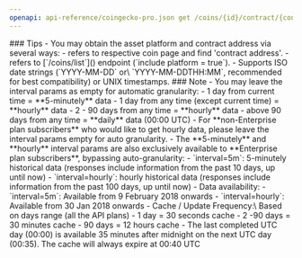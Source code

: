 ```yaml
---
openapi: api-reference/coingecko-pro.json get /coins/{id}/contract/{contract_address}/market_chart/range
---
```


<Tip>
### Tips
- You may obtain the asset platform and contract address via several ways:
  - refers to respective coin page and find 'contract address'.
  - refers to [`/coins/list`](<https://docs.coingecko.com/reference/coins-list>) endpoint (`include platform = true`).
- Supports ISO date strings (`YYYY-MM-DD` or\
  `YYYY-MM-DDTHH:MM`, recommended for best compatibility) or UNIX timestamps.
</Tip>

<Note>
### Note
- You may leave the interval params as empty for automatic granularity:
  - 1 day from current time = **5-minutely** data
  - 1 day from any time (except current time) = **hourly** data
  - 2 - 90 days from any time = **hourly** data
  - above 90 days from any time = **daily** data (00:00 UTC)
- For **non-Enterprise plan subscribers** who would like to get hourly data, please leave the interval params empty for auto granularity.
- The **5-minutely** and **hourly** interval params are also exclusively available to **Enterprise plan subscribers**, bypassing auto-granularity:
  - `interval=5m`: 5-minutely historical data (responses include information from the past 10 days, up until now)
  - `interval=hourly`: hourly historical data (responses include information from the past 100 days, up until now)
- Data availability:
  - `interval=5m`: Available from 9 February 2018 onwards
  - `interval=hourly`: Available from 30 Jan 2018 onwards
- Cache / Update Frequency:\
  Based on days range (all the API plans)
  - 1 day = 30 seconds cache
  - 2 -90 days = 30 minutes cache
  - 90 days = 12 hours cache
  - The last completed UTC day (00:00) is available 35 minutes after midnight on the next UTC day (00:35). The cache will always expire at 00:40 UTC
</Note>